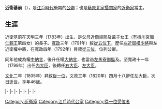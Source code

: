 {{東亞男性歷史人物
|名稱 = 近衛基前
|出生日期 = [[天明_(日本)|天明]]三年八月十一（1783年9月7日）
|逝世日期 = [[文政|文政]]三年四月十九（{{death date and age|1820|5|30|1783|9|7}}）
|法號 = 証常樂院
|身份 = [[從一位|從一位]][[左大臣|左大臣]]
|主君 = [[光格天皇|光格天皇]]→[[仁孝天皇|仁孝天皇]]
|父親 = [[近衛經熙|近衛經熙]]
|母親 = 薫子女王
|正室 = 德川靜子
|正室之父 = {{link-ja|德川治行|徳川治行}}
|繼室 = 德川琴
|繼室之父 = {{link-ja|松平義當|松平義当}}
|嫡子 = [[近衛忠熙|近衛忠熙]]
|嫡女 = {{link-ja|津輕信順|津軽信順}}妻
|養子 = 近衛定子、近衛增子
}}

{{japanese|japanese=近衛 基前|kana=このえ もとさき|romaji=Konoe Motosaki}}
'''近衛基前'''（{{bd|1783年|9月7日|1820年|5月30日}}），是[[江戶時代|江戶時代]]後期的[[公卿|公卿]]；也是[[藤原北家|藤原北家]][[攝家|攝關家]]的[[近衛家|近衛家]]當主。

==生涯==
近衛基前在天明三年（1783年）出生，是父母[[近衛經熙|近衛經熙]]及薰子女王（[[有栖川宮職仁親王|有栖川宮職仁親王]]第四女）的長子。[[寬政|寬政]]三年（1791年）敘[[從五位|從五位下]]，歷任[[近衛府|左近衛權少將]]與左近衛權中將，在寬政四年（1792年）昇敘[[從三位|從三位]]，位列公卿。

同年他成為權[[中納言|中納言]]，後升任權[[大納言|大納言]]，也當過[[馬寮|左馬寮御監]]及{{link-ja|近衛大將|近衛大将|近衛左大將}}。至寬政十一年（1799年）出任[[內大臣|內大臣]]，後轉任[[右大臣|右大臣]]、[[左大臣|左大臣]]。

[[文化_(年號)|文化]]二年（1805年）昇敘[[從一位|從一位]]，文政三年（1820年）四月十八辭任左大臣，次日逝世，享年46歲。

{{start box|width=auto}}
{{s-pre}}
|-
{{s-before|[[近衛經熙|近衛經熙]]}}
{{s-title|[[近衛家|近衛家]]當主|1799年7月27日－1820年5月30日}}
{{s-after|[[近衛忠熙|近衛忠熙]]}}
|-
{{s-off}}
|-
{{s-before|[[今出川實種|今出川實種]]}}
{{s-title|[[內大臣|內大臣]]|1799年4月20日－1814年11月9日}}
{{s-after|[[花山院愛德|花山院愛德]]}}
|-
{{s-before|[[三條實起|三條實起]]}}
{{s-title|[[右大臣|右大臣]]|1814年11月9日－1815年2月12日}}
{{s-after|[[德大寺實祖|德大寺實祖]]}}
|-
{{s-before|[[一條忠良|一條忠良]]}}
{{s-title|[[左大臣|左大臣]]|1815年2月12日－1820年5月29日}}
{{s-after|[[鷹司政通|鷹司政通]]}}
|-
{{s-mil}}
|-
{{s-before|[[二條齊通|二條齊通]]}}
{{s-title|{{link-ja|近衛大將|近衛大将|左大將}}|1798年3月15日－1805年4月27日}}
{{s-after|{{link-ja|九條輔嗣|九条輔嗣}}}}
{{end box}}

[[Category:近衛家|Category:近衛家]]
[[Category:江戶時代公家|Category:江戶時代公家]]
[[Category:從一位受位者|Category:從一位受位者]]